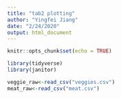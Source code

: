 ```yaml
---
title: "tab2 plotting"
author: "Yingfei Jiang"
date: "2/24/2020"
output: html_document
---
```


```r
knitr::opts_chunk$set(echo = TRUE)

library(tidyverse)
library(janitor)
```

```r
veggie_raw<-read_csv("veggies.csv")
meat_raw<-read_csv("meat.csv")
```

